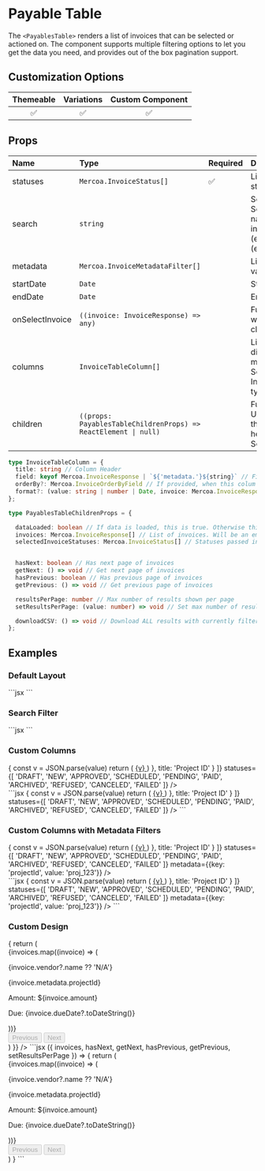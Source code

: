
# Payable Table

The `<PayablesTable>` renders a list of invoices that can be selected or actioned on. The component supports multiple filtering options to let you get the data you need, and provides out of the box pagination support.

## Customization Options

| Themeable | Variations | Custom Component |
| :-------: | :--------: | :--------------: |
|    ✅     |     ✅     |        ✅        |

## Props

| Name            | Type                                                           | Required | Description                                                                                                      |
| :---------------| :--------------------------------------------------------------| :--------| :----------------------------------------------------------------------------------------------------------------|
| statuses        | `Mercoa.InvoiceStatus[]`                                       | ✅       | List of invoice statuses to filter on                                                                            |
| search          | `string`                                                       |          | Search filter. Searches for C3 name (fulltext), invoice number (exact), or amount (exact)                        |
| metadata        | `Mercoa.InvoiceMetadataFilter[]`                               |          | List of metadata values to filter on                                                                             |
| startDate       | `Date`                                                         |          | Start date filter                                                                                                |
| endDate         | `Date`                                                         |          | End date filter                                                                                                  |
| onSelectInvoice | `((invoice: InvoiceResponse) => any)`                          |          | Function to call when an invoice is clicked                                                                      |
| columns         | `InvoiceTableColumn[]`                                         |          | List of columns to display, including metadata columns. See InvoiceTableColumn type for details                  |
| children        | `((props: PayablesTableChildrenProps) => ReactElement \| null)`|          | Fully customize the UI with the help of these hooks and helper functions. See [example](#custom-design).         |



```typescript
type InvoiceTableColumn = {
  title: string // Column Header
  field: keyof Mercoa.InvoiceResponse | `${'metadata.'}${string}` // Field to display
  orderBy?: Mercoa.InvoiceOrderByField // If provided, when this colum is clicked the table will reorder based on this field type
  format?: (value: string | number | Date, invoice: Mercoa.InvoiceResponse) => string | ReactElement | null // If provided, will return this value in the table
};

type PayablesTableChildrenProps = {

  dataLoaded: boolean // If data is loaded, this is true. Otherwise this is false.
  invoices: Mercoa.InvoiceResponse[] // List of invoices. Will be an empty list if dataLoaded is false.
  selectedInvoiceStatuses: Mercoa.InvoiceStatus[] // Statuses passed into parent for filtering


  hasNext: boolean // Has next page of invoices
  getNext: () => void // Get next page of invoices
  hasPrevious: boolean // Has previous page of invoices
  getPrevious: () => void // Get previous page of invoices

  resultsPerPage: number // Max number of results shown per page
  setResultsPerPage: (value: number) => void // Set max number of results shown per page (1-100)

  downloadCSV: () => void // Download ALL results with currently filters as a CSV
};
```

## Examples

### Default Layout

<ComponentContainer>
<div>
  <PayablesTable statuses={[
    'DRAFT',
    'NEW',
    'APPROVED',
    'SCHEDULED',
    'PENDING',
    'PAID',
    'ARCHIVED',
    'REFUSED',
    'CANCELED',
    'FAILED'
  ]} />
</div>
  ```jsx
<PayablesTable statuses={[
    'DRAFT',
    'NEW',
    'APPROVED',
    'SCHEDULED',
    'PENDING',
    'PAID',
    'ARCHIVED',
    'REFUSED',
    'CANCELED',
    'FAILED'
  ]} />
  ```
</ComponentContainer>

### Search Filter

<ComponentContainer>
<div>
  <PayablesTable statuses={[
    'DRAFT',
    'NEW',
    'APPROVED',
    'SCHEDULED',
    'PENDING',
    'PAID',
    'ARCHIVED',
    'REFUSED',
    'CANCELED',
    'FAILED'
  ]}
  search='Ac'
/>
</div>
  ```jsx
<PayablesTable statuses={[
    'DRAFT',
    'NEW',
    'APPROVED',
    'SCHEDULED',
    'PENDING',
    'PAID',
    'ARCHIVED',
    'REFUSED',
    'CANCELED',
    'FAILED'
  ]}
  search='Ac'
/>
  ```
</ComponentContainer>

### Custom Columns

<ComponentContainer>
<div>
  <PayablesTable  
  columns={[
    {
      field: 'vendor',
      orderBy: 'VENDOR_NAME',
      title: 'Merchant'
    },
    {
      field: 'amount',
      orderBy: 'AMOUNT',
      title: 'Amount'
    },
    {
      field: 'metadata.projectId',
      format: (value) => {
          const v = JSON.parse(value)
          return (
            <a href={`https://acme.com/projects/${v}`} className="hover:mercoa-underline">
              {v}
            </a>
          )
      },
      title: 'Project ID'
    }
  ]}
  statuses={[
    'DRAFT',
    'NEW',
    'APPROVED',
    'SCHEDULED',
    'PENDING',
    'PAID',
    'ARCHIVED',
    'REFUSED',
    'CANCELED',
    'FAILED'
  ]}
   />
</div>
  ```jsx
<PayablesTable 
  columns={[
    {
      field: 'vendor',
      orderBy: 'VENDOR_NAME',
      title: 'Merchant'
    },
    {
      field: 'amount',
      orderBy: 'AMOUNT',
      title: 'Amount'
    },
    {
      field: 'metadata.projectId',
      format: (value) => {
          const v = JSON.parse(value)
          return (
            <a href={`https://acme.com/projects/${v}`} className="hover:mercoa-underline">
              {v}
            </a>
          )
      },
      title: 'Project ID'
    }
  ]}
  statuses={[
    'DRAFT',
    'NEW',
    'APPROVED',
    'SCHEDULED',
    'PENDING',
    'PAID',
    'ARCHIVED',
    'REFUSED',
    'CANCELED',
    'FAILED'
  ]}
/>
  ```
</ComponentContainer>


### Custom Columns with Metadata Filters

<ComponentContainer>
<div>
  <PayablesTable  
  columns={[
    {
      field: 'vendor',
      orderBy: 'VENDOR_NAME',
      title: 'Merchant'
    },
    {
      field: 'amount',
      orderBy: 'AMOUNT',
      title: 'Amount'
    },
    {
      field: 'metadata.projectId',
      format: (value) => {
          const v = JSON.parse(value)
          return (
            <a href={`https://acme.com/projects/${v}`} className="hover:mercoa-underline">
              {v}
            </a>
          )
      },
      title: 'Project ID'
    }
  ]}
  statuses={[
    'DRAFT',
    'NEW',
    'APPROVED',
    'SCHEDULED',
    'PENDING',
    'PAID',
    'ARCHIVED',
    'REFUSED',
    'CANCELED',
    'FAILED'
  ]}
  metadata={{key: 'projectId', value: 'proj_123'}}
   />
</div>
  ```jsx
<PayablesTable 
  columns={[
    {
      field: 'vendor',
      orderBy: 'VENDOR_NAME',
      title: 'Merchant'
    },
    {
      field: 'amount',
      orderBy: 'AMOUNT',
      title: 'Amount'
    },
    {
      field: 'metadata.projectId',
      format: (value) => {
          const v = JSON.parse(value)
          return (
            <a href={`https://acme.com/projects/${v}`} className="hover:mercoa-underline">
              {v}
            </a>
          )
      },
      title: 'Project ID'
    }
  ]}
  statuses={[
    'DRAFT',
    'NEW',
    'APPROVED',
    'SCHEDULED',
    'PENDING',
    'PAID',
    'ARCHIVED',
    'REFUSED',
    'CANCELED',
    'FAILED'
  ]}
  metadata={{key: 'projectId', value: 'proj_123'}}
/>
  ```
</ComponentContainer>

### Custom Design


<ComponentContainer>
<PayablesTable statuses={[
    'DRAFT',
    'NEW',
    'APPROVED',
    'SCHEDULED',
    'PENDING',
    'PAID',
    'ARCHIVED',
    'REFUSED',
    'CANCELED',
    'FAILED'
  ]}
    children={({ invoices, hasNext, getNext, hasPrevious, getPrevious, setResultsPerPage }) => {
    return (
      <div style={{ maxWidth: '800px', margin: 'auto' }}>
        <div style={{ display: 'grid', gridTemplateColumns: 'repeat(4, minmax(0, 1fr))', gap: '5px' }}>
          {invoices.map((invoice) => (
            <div key={invoice.id} style={{ padding: '5px', border: '1px solid #eee' }}>
              <p style={{ fontWeight: 'bold' }}>{invoice.vendor?.name ?? 'N/A'}</p>
              <p style={{ textDecoration: 'underline' }}>{invoice.metadata.projectId}</p>
              <p>Amount: ${invoice.amount}</p>
              <p>Due: {invoice.dueDate?.toDateString()}</p>
            </div>
          ))}
        </div>
        <div style={{ display: 'flex', justifyContent: 'space-between', marginTop: '5px' }}>
          <button
            style={{ padding: '5px', border: '1px solid #eee', color: hasPrevious ? '#000' : '#ccc' }}
            disabled={!hasPrevious}
            onClick={getPrevious}
          >
            Previous
          </button>
          <button
            style={{ padding: '5px', border: '1px solid #eee', color: hasNext ? '#000' : '#ccc' }}
            disabled={!hasNext}
            onClick={getNext}
          >
            Next
          </button>
        </div>
      </div>
    )
  }}
  />
  ```jsx
<PayablesTable statuses={[
    'DRAFT',
    'NEW',
    'APPROVED',
    'SCHEDULED',
    'PENDING',
    'PAID',
    'ARCHIVED',
    'REFUSED',
    'CANCELED',
    'FAILED'
  ]}
  >
({ invoices, hasNext, getNext, hasPrevious, getPrevious, setResultsPerPage }) => {
    return (
      <div style={{ maxWidth: '800px', margin: 'auto' }}>
        <div style={{ display: 'grid', gridTemplateColumns: 'repeat(4, minmax(0, 1fr))', gap: '5px' }}>
          {invoices.map((invoice) => (
            <div key={invoice.id} style={{ padding: '5px', border: '1px solid #eee' }}>
              <p style={{ fontWeight: 'bold' }}>{invoice.vendor?.name ?? 'N/A'}</p>
              <p style={{ textDecoration: 'underline' }}>{invoice.metadata.projectId}</p>
              <p>Amount: ${invoice.amount}</p>
              <p>Due: {invoice.dueDate?.toDateString()}</p>
            </div>
          ))}
        </div>
        <div style={{ display: 'flex', justifyContent: 'space-between', marginTop: '5px' }}>
          <button
            style={{ padding: '5px', border: '1px solid #eee', color: hasPrevious ? '#000' : '#ccc' }}
            disabled={!hasPrevious}
            onClick={getPrevious}
          >
            Previous
          </button>
          <button
            style={{ padding: '5px', border: '1px solid #eee', color: hasNext ? '#000' : '#ccc' }}
            disabled={!hasNext}
            onClick={getNext}
          >
            Next
          </button>
        </div>
      </div>
    )
  }
  </PayablesTable>
  ```
  </ComponentContainer>

